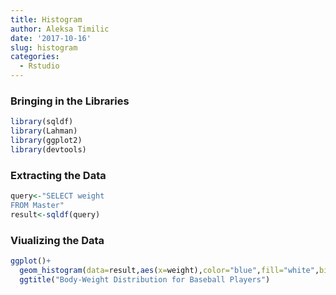 ```yaml
---
title: Histogram
author: Aleksa Timilic
date: '2017-10-16'
slug: histogram
categories:
  - Rstudio
---
```

### Bringing in the Libraries
```r
library(sqldf)
library(Lahman)
library(ggplot2)
library(devtools)
```

### Extracting the Data
```r
query<-"SELECT weight
FROM Master"
result<-sqldf(query)
```


### Viualizing the Data
```r
ggplot()+
  geom_histogram(data=result,aes(x=weight),color="blue",fill="white",bins=50)+
  ggtitle("Body-Weight Distribution for Baseball Players")
```

